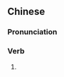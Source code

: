 ==Chinese==
{{zh-forms|alt=𦗀雷}}

===Pronunciation===
{{zh-pron
|mn=qz,tw,xm,zz:tân-lûi
|cat=v
}}

===Verb===
{{zh-verb}}

# {{lb|zh|Taiwanese|_|Min Nan}}  {{alternative form of|𦗀雷|lang=zh}}